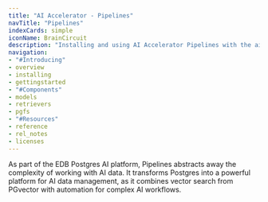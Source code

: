 ```yaml
---
title: "AI Accelerator - Pipelines"
navTitle: "Pipelines"
indexCards: simple
iconName: BrainCircuit
description: "Installing and using AI Accelerator Pipelines with the aidb and PGFS extensions."
navigation:
- "#Introducing"
- overview
- installing
- gettingstarted
- "#Components"
- models
- retrievers
- pgfs
- "#Resources"
- reference
- rel_notes
- licenses
---
```


As part of the EDB Postgres AI platform, Pipelines abstracts away the complexity of working with AI data. It transforms Postgres into a powerful platform for AI data management, as it combines vector search from PGvector with automation for complex AI workflows.
